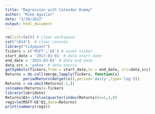 ```yaml
---
title: "Regression with Calendar Dummy"
author: "Mike Aguilar"
date: "3/30/2022"
output: html_document
---
```



<!-- ### Regression with Calendar Dummy -->
```r
rm(list=ls()) # clear workspace
cat("\014")  # clear console
library("tidyquant") 
Tickers = c('MSFT','GE') # asset ticker
start_date = '2017-01-01' # data start date
end_date = '2021-03-01' # data end date
data_src = 'yahoo' # data source
getSymbols(Tickers,from = start_date,to = end_date, src=data_src)
Returns = do.call(merge,lapply(Tickers, function(x) 
        periodReturn(Ad(get(x)),period='daily',type='log')))
Returns = na.omit(Returns[-1,])
colnames(Returns)<-Tickers
library(lubridate)
Returns$Q1<-ifelse(quarter(index(Returns))==1,1,0)
reg1=lm(MSFT~GE*Q1,data=Returns)
print(summary(reg1))
```